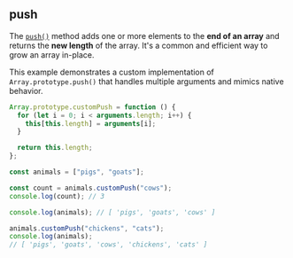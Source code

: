 
## push

The [`push()`](https://developer.mozilla.org/en-US/docs/Web/JavaScript/Reference/Global_Objects/Array/push)
method adds one or more elements to the **end of an array** and returns the **new length** of the array.
It's a common and efficient way to grow an array in-place.

This example demonstrates a custom implementation of `Array.prototype.push()` that handles multiple arguments and mimics native behavior.

```js
Array.prototype.customPush = function () {
  for (let i = 0; i < arguments.length; i++) {
    this[this.length] = arguments[i];
  }

  return this.length;
};

const animals = ["pigs", "goats"];

const count = animals.customPush("cows");
console.log(count); // 3

console.log(animals); // [ 'pigs', 'goats', 'cows' ]

animals.customPush("chickens", "cats");
console.log(animals);
// [ 'pigs', 'goats', 'cows', 'chickens', 'cats' ]
```
